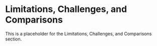# Limitations, Challenges, and Comparisons

This is a placeholder for the Limitations, Challenges, and Comparisons section. 